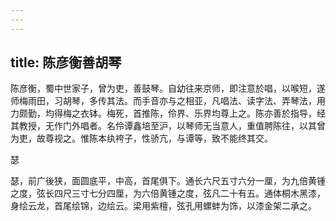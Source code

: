 ```yaml
---
---
---
```

title: 陈彦衡善胡琴
---



陈彦衡，蜀中世家子，曾为吏，善鼓琴。自幼往来京师，即注意於唱，以喉短，遂师梅雨田，习胡琴，多传其法。而手音亦与之相亚，凡唱法、读字法、弄琴法，用力颇勤，均得梅之衣钵。梅死，首推陈，伶界、乐界均尊上之。陈亦善於指导，经其教授，无作门外唱者。名伶谭鑫培至沪，以琴师无当意人，重值聘陈往，以其曾为吏，故尊视之。惟陈本纨袴子，性骄亢，与谭等，致不能终其交。

瑟

瑟，前广後狭，面圆底平，中高，首尾俱下。通长六尺五寸六分一厘，为九倍黄锺之度，弦长四尺三寸七分四厘，为六倍黄锺之度，弦凡二十有五。通体桐木黑漆，身绘云龙，首尾绘锦，边绘云。梁用紫檀，弦孔用螺蚌为饰，以漆金架二承之。